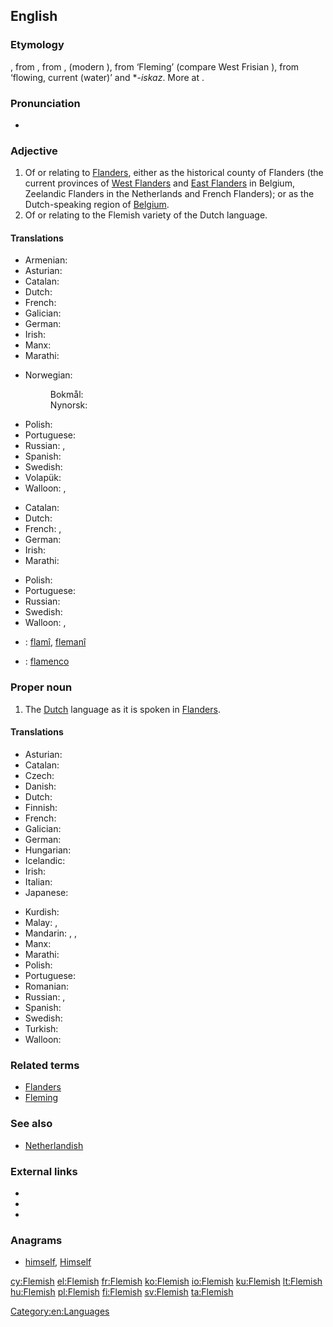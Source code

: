 {{also|flemish}}
==English==
{{wikipedia|dab=Flemish}}
===Etymology===
{{etyl|enm}} {{term|flemmysshe|lang=enm}}, from {{etyl|ofs}} {{term|flemsche|lang=ofs}}, from {{etyl|dum}} {{term|vlāmisch|lang=dum}}, {{term|vlemesch|lang=dum}} (modern {{term|Vlaams|lang=nl}}), from {{etyl|ofs}} {{term|flamsk|lang=ofs}} ‘Fleming’ (compare West Frisian {{term|Flaamsk|lang=fy}}), from {{etyl|gem-pro|en}} {{recons|flaumaz|lang=gem-pro}} ‘flowing, current (water)’ and *-''iskaz''. More at {{l|en|Flanders}}.

===Pronunciation===
* {{audio|en-us-Flemish.ogg|Audio (US)}}

===Adjective===
{{en-adj}}

# Of or relating to [[Flanders]], either as the historical county of Flanders (the current provinces of [[West Flanders]] and [[East Flanders]] in Belgium, Zeelandic Flanders in the Netherlands and French Flanders); or as the Dutch-speaking region of [[Belgium]].
# Of or relating to the Flemish variety of the Dutch language.

====Translations====
{{trans-top|of or relating to Flanders}}
* Armenian: {{t-|hy|ֆլամանդական|tr=flamandakan|sc=Armn}}
* Asturian: {{t-|ast|flamencu}}
* Catalan: {{t-|ca|flamenc}}
* Dutch: {{t+|nl|Vlaams}}
* French: {{t+|fr|flamand}}
* Galician: {{t+|gl|flamengo}}
* German: {{t-|de|flämisch}}
* Irish: {{t-|ga|Pléimeannach}}
* Manx: {{t-|gv|Flandrynagh}}
* Marathi: {{t-|mr|फ्लेमिश|tr=flemiśa|sc=Deva}}
{{trans-mid}}
* Norwegian:
*: Bokmål: {{t-|no|flamsk}}
*: Nynorsk: {{t-|nn|flamsk}}
* Polish: {{t-|pl|flamandzki|m}}
* Portuguese: {{t+|pt|flamengo|m}}
* Russian: {{t+|ru|фламандский|tr=flamándskij}}, {{t-|ru|фландрский|tr=flándrskij}}
* Spanish: {{t+|es|flamenco}}
* Swedish: {{t+|sv|flamländsk}}
* Volapük: {{t-|vo|Flanänik}}
* Walloon: {{t+|wa|flamind|m}}, {{t+|wa|flaminde|f}}
{{trans-bottom}}

{{trans-top|of or relating to the Flemish variety of the Dutch language}}
* Catalan: {{t-|ca|flamenc}}
* Dutch: {{t+|nl|Vlaams}}
* French: {{t+|fr|flamand}}, {{t+|fr|flamande|f}}
* German: {{t-|de|flämisch}}
* Irish: {{t-|ga|Pléimeannais|f}}
* Marathi: {{t-|mr|फ्लेमिश|tr=flemiśa|sc=Deva}}
{{trans-mid}}
* Polish: {{t-|pl|flamandzki|m}}
* Portuguese: {{t+|pt|flamengo|m}}
* Russian: {{t+|ru|фламандский|tr=flamándskij}}
* Swedish: {{t+|sv|flamländsk}}
* Walloon: {{t+|wa|flamind|m}}, {{t+|wa|flaminde|f}}
{{trans-bottom}}

{{checktrans-top}}
* {{ttbc|ku}}: [[flamî]], [[flemanî]]
{{trans-mid}}
* {{ttbc|es}}: [[flamenco]] {{m}}
{{trans-bottom}}

===Proper noun===
{{en-proper noun}}

# The [[Dutch]] language as it is spoken in [[Flanders]].

====Translations====
{{trans-top|the Dutch language as it is spoken in Flanders}}
* Asturian: {{t-|ast|flamencu|m}}
* Catalan: {{t-|ca|flamenc}}
* Czech: {{t-|cs|vlámština|f}}
* Danish: {{t-|da|flamsk}}
* Dutch: {{t+|nl|Vlaams|n}}
* Finnish: {{t+|fi|flaami}}
* French: {{t+|fr|flamand|m}}
* Galician: {{t+|gl|flamengo|m}}
* German: {{t+|de|Flämisch|n}}
* Hungarian: {{t+|hu|flamand}}
* Icelandic: {{t+|is|flæmska|f}}
* Irish: {{t-|ga|Pléimeannais}}
* Italian: {{t-|it|fiammingo|m}}
* Japanese: {{t-|ja|フラマン語|tr=furaman go}}
{{trans-mid}}
* Kurdish: {{t+|ku|flamî|f}}
* Malay: {{t-|ms|bahasa Belanda Belgium}}, {{t-|ms|bahasa Flemish}}
* Mandarin: {{zh-tsp|佛蘭芒語|佛兰芒语|Fólánmángyŭ}}, {{zh-zh-p|弗拉茫|Fúlāmáng}}, {{zh-tsp|佛蘭芒|佛兰芒|Fólánmáng}}
* Manx: {{t-|gv|Flandrynish|f}}
* Marathi: {{t-|mr|फ्लेमिश|tr=flemiśa|sc=Deva}}
* Polish: {{t-|pl|flamandzki|m}}
* Portuguese: {{t+|pt|flamengo|m}}
* Romanian: {{t-|ro|flamand|m}}
* Russian: {{t+|ru|фламандский|tr=flamándskij|m}}, {{t-|ru|фландрский|tr=flándrskij|m}}
* Spanish: {{t+|es|flamenco|m}}
* Swedish: {{t+|sv|flamländska}}
* Turkish: {{t-|tr|flamandaca}}
* Walloon: {{t+|wa|flamind|m}}
{{trans-bottom}}

===Related terms===
* [[Flanders]]
* [[Fleming]]

===See also===
* [[Netherlandish]]

===External links===
* {{ISO 639|3code=vls}}
* {{ethnologue|lang=Dutch|code=nld}}
* {{ethnologue|lang=Flemish|code=vls}}

===Anagrams===
* [[himself#English|himself]], [[Himself#English|Himself]]

[[Category:en:Languages]]

[[cy:Flemish]]
[[el:Flemish]]
[[fr:Flemish]]
[[ko:Flemish]]
[[io:Flemish]]
[[ku:Flemish]]
[[lt:Flemish]]
[[hu:Flemish]]
[[pl:Flemish]]
[[fi:Flemish]]
[[sv:Flemish]]
[[ta:Flemish]]